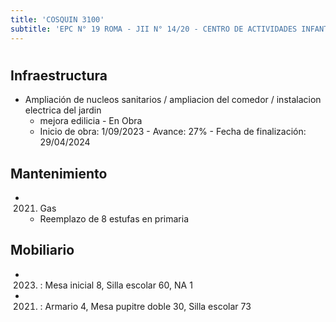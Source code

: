 ```yaml
---
title: 'COSQUIN 3100'
subtitle: 'EPC N° 19 ROMA - JII N° 14/20 - CENTRO DE ACTIVIDADES INFANTILES Y JUVENILES CLUB DE CHICOS MATADEROS'
---
```


#
## Infraestructura

* Ampliación de nucleos sanitarios / ampliacion del comedor / instalacion electrica del jardin 
    + mejora edilicia - En Obra 
    + Inicio de obra: 1/09/2023 - Avance: 27% - Fecha de finalización: 29/04/2024 






## Mantenimiento

*  (2021) Gas 
    + Reemplazo de 8 estufas en primaria





## Mobiliario

*  (2023) : Mesa inicial 8, Silla escolar 60, NA 1 

*  (2021) : Armario 4, Mesa pupitre doble 30, Silla escolar 73 



